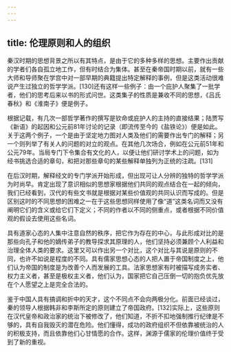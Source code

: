 ```yaml
---
---
---
```

title: 伦理原则和人的组织
---



秦汉时期的思想背景之所以有其特点，是由于它的多种多样的思想。主要作出贡献的学者们各自孤立地工作，但有时结合为集体。甚至在秦帝国时期以前，就有一些大师和导师聚在学宫中对一部早期的典籍提出特定解释的事例，但是这类活动很难说产生过独立的哲学学派。[130]还有这样一些例子：由一个庇护人聚集了一批学者，他们的思考后来以书的形式问世。这类集子的性质是兼收不同的思想，《吕氏春秋》和《淮南子》便是例子。

根据记载，有几次一部哲学著作的撰写是钦命或庇护人的主持的直接结果；陆贾写《新语》的起因和公元前81年讨论的记录（即流传至今的《盐铁论》）便是如此。关于这两个例子，一个是由于坚定地力图对人类及他们的需要作出专门的解释；另一个则列举了有关人的问题的对立的观点。在其他几次场合，例如在公元前51年和公元79年。当局专门下令集合有文化的人，以便让他们研讨学术上的问题，如为经书挑选合适的章句，和把对那些章句的某些解释单独列为正统的注疏。[131]

在后汉时期，解释经文的专门学派开始形成，但出现可让人分辨的独特的哲学学派为时尚早。肯定出现了意识相似的思想家根据他们共同的观点结合在一起的倾向，我们已经看到，汉代的有些文书就是根据对某些价值观的共同认识而写成的。但是区别这时的不同思想的困难之一在于这些思想同样使用了像“道”这类名词而又没有阐明它们的含义或给它们下定义；不同的作者以不同的侧重点，或者根据不同价值观的假设去使用这些名词。

具有道家心态的人集中注意自然的秩序，把它作为存在的中心，与此形成对比的是那些向孔子和他的嫡传弟子的教导探求其原理的人，他们坚持必须兼顾个人利益和治理全体人类的要求。这里又可以作出另一个对比，这个对比与其说是原则的不同，也许不如说是程度的不同。具有儒家思想心态的人把人置于帝国制度之上，他们认为帝国的制度是为改善个人而发展的工具。法家思想家有时被描写成务实者、权力主义者，甚至是极权主义者，他们认为，国家把它自己压倒一切的抱负优先放在个人愿望之上是完全合法的。

鉴于中国人具有搞调和折中的天才，这个不同点不会向两极分化。前面已经谈过，秦的领导人根据韩非和李斯所定的原则建立了帝国政府。[132]实际上，这些原则在汉代皇帝和政治家的统治下被修改了，他们知道，不折不扣地强制推行纪律是不够的，具有自我毁灭的潜在危险。他们懂得，成功的政府组织不但依靠被统治的人的积极支持，而且依靠他们心甘情愿的合作。这样，渊源于儒家的伦理价值终于受到了新的重视。
